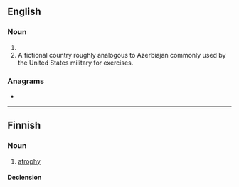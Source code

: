 ==English==

===Noun===
{{en-noun|-}}

# {{dated form of|atropine|lang=en}}
# A fictional country  roughly analogous to Azerbiajan commonly used by the United States military for exercises. 

{{Webster 1913}}

===Anagrams===
* {{anagrams|en|tropaia}}

----

==Finnish==

===Noun===
{{fi-noun}}

# {{lb|fi|pathology}} [[atrophy]]

====Declension====
{{fi-decl-kulkija|atropi|a}}
